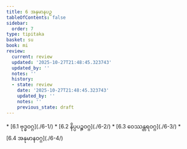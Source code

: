 ```yaml
---
title: 6 အနုမာနပဉှ
tableOfContents: false
sidebar:
  order: 7
type: tipitaka
basket: su
book: mi
review:
  current: review
  updated: '2025-10-27T21:48:45.323743'
  updated_by: ''
  notes: ''
  history:
  - state: review
    date: '2025-10-27T21:48:45.323743'
    updated_by: ''
    notes: ''
    previous_state: draft
---
```



<ReviewStatus review={frontmatter.review} showDetails={true} />

<HypothesisAnnotation frontmatter={frontmatter} />

<DynamicBreadcrumb />



<TableOfContents book="mi" section="6">
* [6.1 ဗုဒ္ဓဝဂ္ဂ](./6-1/)
* [6.2 နိပ္ပပဉ္စဝဂ္ဂ](./6-2/)
* [6.3 ဝေဿန္တရဝဂ္ဂ](./6-3/)
* [6.4 အနုမာနဝဂ္ဂ](./6-4/)
</TableOfContents>
